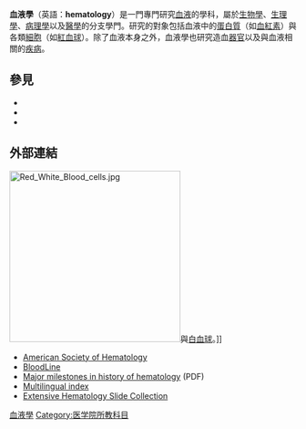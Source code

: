 {{醫學}}

'''血液學'''（英語：'''hematology'''）是一門專門研究[[血液|血液]]的學科，屬於[[生物學|生物學]]、[[生理學|生理學]]、[[病理學|病理學]]以及[[醫學|醫學]]的分支學門。研究的對象包括血液中的[[蛋白質|蛋白質]]（如[[血紅素|血紅素]]）與各類[[細胞|細胞]]（如[[紅血球|紅血球]]）。除了血液本身之外，血液學也研究造血[[器官|器官]]以及與血液相關的[[疾病|疾病]]。

==參見==
*{{le|英國血液學期刊|British Journal of Haematology}}
*{{le|英國血液學會|British Society for Haematology}}
*{{le|威利·布萊克威爾出版公司|Wiley-Blackwell}}

== 外部連結 ==
[[File:Red_White_Blood_cells.jpg|300px]]與[[白血球|白血球]]。]]
*[http://www.hematology.org/ American Society of Hematology] {{Wayback|url=http://www.hematology.org/ |date=20210507224532 }}
*[http://www.bloodline.net/ BloodLine] {{Wayback|url=http://www.bloodline.net/ |date=20210513193337 }}
*[http://www.apon.org/files/public/timeline_chart.pdf Major milestones in history of hematology] {{Wayback|url=http://www.apon.org/files/public/timeline_chart.pdf |date=20090325025710 }} (PDF)
*[https://web.archive.org/web/20071015091903/http://en.wiktionary.org/wiki/Index:Hematology Multilingual index]
*[https://web.archive.org/web/20071129220718/http://www.thecrookstoncollection.com/gallery Extensive Hematology Slide Collection]

{{Authority control}}
[[Category:血液學|]]
[[Category:医学院所教科目|Category:医学院所教科目]]